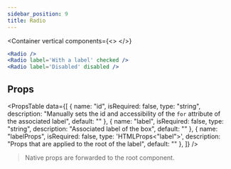 ```yaml
---
sidebar_position: 9
title: Radio
---
```


<Container
    vertical
    components={<>
        <Radio />
        <Radio label='With a label' checked />
        <Radio label='Disabled' disabled />
    </>}
>

```jsx
<Radio />
<Radio label='With a label' checked />
<Radio label='Disabled' disabled />
```

</Container>

## Props

<PropsTable
    data={[
        {
            name: "id",
            isRequired: false,
            type: "string",
            description: "Manually sets the id and accessibility of the `for` attribute of the associated label",
            default: ""
        },
        {
            name: "label",
            isRequired: false,
            type: "string",
            description: "Associated label of the box",
            default: ""
        },
        {
            name: "labelProps",
            isRequired: false,
            type: 'HTMLProps<"label">',
            description: "Props that are applied to the root of the label",
            default: ""
        },
    ]}
/>

> Native props are forwarded to the root component.